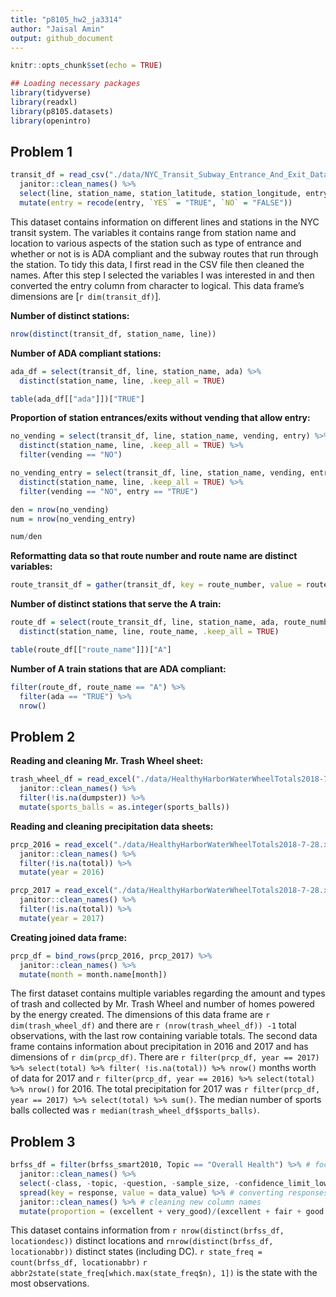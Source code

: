 ```yaml
---
title: "p8105_hw2_ja3314"
author: "Jaisal Amin"
output: github_document
---
```


```r
knitr::opts_chunk$set(echo = TRUE)

## Loading necessary packages
library(tidyverse)
library(readxl)
library(p8105.datasets)
library(openintro)

```

## Problem 1

```r
transit_df = read_csv("./data/NYC_Transit_Subway_Entrance_And_Exit_Data.csv") %>% 
  janitor::clean_names() %>% 
  select(line, station_name, station_latitude, station_longitude, entry, vending, entrance_type, ada, starts_with("route")) %>% 
  mutate(entry = recode(entry, `YES` = "TRUE", `NO` = "FALSE"))
```

This dataset contains information on different lines and stations in the NYC transit system. The variables it contains range from station name and location to various aspects of the station such as type of entrance and whether or not is is ADA compliant and the subway routes that run through the station. To tidy this data, I first read in the CSV file then cleaned the names. After this step I selected the variables I was interested in and then converted the entry column from character to logical. This data frame's dimensions are [`r dim(transit_df)`].

**Number of distinct stations:**
```r
nrow(distinct(transit_df, station_name, line))
```

**Number of ADA compliant stations:**
```r
ada_df = select(transit_df, line, station_name, ada) %>% 
  distinct(station_name, line, .keep_all = TRUE)

table(ada_df[["ada"]])["TRUE"]
```

**Proportion of station entrances/exits without vending that allow entry:**
```r
no_vending = select(transit_df, line, station_name, vending, entry) %>% 
  distinct(station_name, line, .keep_all = TRUE) %>% 
  filter(vending == "NO")

no_vending_entry = select(transit_df, line, station_name, vending, entry) %>% 
  distinct(station_name, line, .keep_all = TRUE) %>%
  filter(vending == "NO", entry == "TRUE")

den = nrow(no_vending)
num = nrow(no_vending_entry)

num/den

```

**Reformatting data so that route number and route name are distinct variables:**
```r
route_transit_df = gather(transit_df, key = route_number, value = route_name, route1:route11)
```

**Number of distinct stations that serve the A train:**
```r
route_df = select(route_transit_df, line, station_name, ada, route_number, route_name) %>% 
  distinct(station_name, line, route_name, .keep_all = TRUE)

table(route_df[["route_name"]])["A"]
```

**Number of A train stations that are ADA compliant:**
```r
filter(route_df, route_name == "A") %>% 
  filter(ada == "TRUE") %>% 
  nrow()
```

## Problem 2

**Reading and cleaning Mr. Trash Wheel sheet:**
```r
trash_wheel_df = read_excel("./data/HealthyHarborWaterWheelTotals2018-7-28.xlsx", sheet = "Mr. Trash Wheel", range = cell_cols("A:N")) %>% 
  janitor::clean_names() %>% 
  filter(!is.na(dumpster)) %>% 
  mutate(sports_balls = as.integer(sports_balls))
```

**Reading and cleaning precipitation data sheets:**
```r
prcp_2016 = read_excel("./data/HealthyHarborWaterWheelTotals2018-7-28.xlsx", sheet = "2016 Precipitation", range = "A2:B14") %>%
  janitor::clean_names() %>% 
  filter(!is.na(total)) %>% 
  mutate(year = 2016)

prcp_2017 = read_excel("./data/HealthyHarborWaterWheelTotals2018-7-28.xlsx", sheet = "2017 Precipitation", range = "A2:B14") %>%
  janitor::clean_names() %>% 
  filter(!is.na(total)) %>% 
  mutate(year = 2017)
```

**Creating joined data frame:**
```r
prcp_df = bind_rows(prcp_2016, prcp_2017) %>% 
  janitor::clean_names() %>% 
  mutate(month = month.name[month])
```
The first dataset contains multiple variables regarding the amount and types of trash and collected by Mr. Trash Wheel and number of homes powered by the energy created. The dimensions of this data frame are `r dim(trash_wheel_df)` and there are `r (nrow(trash_wheel_df)) -1` total observations, with the last row containing variable totals. The second data frame contains information about precipitation in 2016 and 2017 and has dimensions of `r dim(prcp_df)`. There are `r filter(prcp_df, year == 2017) %>% select(total) %>% filter( !is.na(total)) %>% nrow()` months worth of data for 2017 and `r filter(prcp_df, year == 2016) %>% select(total) %>% nrow()` for 2016. The total precipitation for 2017 was `r filter(prcp_df,  year == 2017) %>% select(total) %>% sum()`. The median number of sports balls collected was `r median(trash_wheel_df$sports_balls)`.

## Problem 3

```r
brfss_df = filter(brfss_smart2010, Topic == "Overall Health") %>% # focusing on "overall health" topic
  janitor::clean_names() %>% 
  select(-class, -topic, -question, -sample_size, -confidence_limit_low:-geo_location) %>% # excluding variables
  spread(key = response, value = data_value) %>% # converting responses to column names
  janitor::clean_names() %>% # cleaning new column names
  mutate(proportion = (excellent + very_good)/(excellent + fair + good + poor + very_good)) # adding column with proportion of "excellent" or "very good" responses

```

This dataset contains information from `r nrow(distinct(brfss_df, locationdesc))` distinct locations and `rnrow(distinct(brfss_df, locationabbr))` distinct states (including DC). `r state_freq = count(brfss_df, locationabbr)` `r abbr2state(state_freq[which.max(state_freq$n), 1])` is the state with the most observations.






